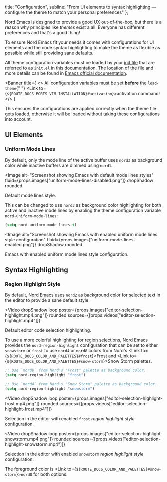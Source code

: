 

  title: "Configuration",
  subline: "From UI elements to syntax highlighting — configure the theme to match your personal preferences"
};

<ShrinkedWidth value={25}>

<SpaceBox mTop={4} mBottom={4}>
  <WindowConfiguration />
</SpaceBox>

</ShrinkedWidth>

<ShrinkedWidth value={80}>

<WIPNotice />

Nord Emacs is designed to provide a good UX out-of-the-box, but there is a reason why principles like _themes_ exist a all: Everyone has different preferences and that's a good thing!

To ensure Nord Emacs fit your needs it comes with configurations for UI elements and the code syntax highlighting to make the theme as flexible as possible while still providing sane defaults.

All theme configuration variables must be loaded by your [init file][emacs-man-init_file] that are referred to as `init.el` in this documentation. The location of the file and more details can be found in [Emacs official documentation][emacs-man-init_file].

<Banner
  title={
    <>
      All configuration variables must be set <strong>before</strong> the <Code>load-theme</Code>{" "}
      <Link to={`${ROUTE_DOCS_PORTS_VIM_INSTALLATION}#activation`}>activation</Link> command!
    </>
  }
>
  This ensures the configurations are applied correctly when the theme file gets loaded, otherwise it will be loaded
  without taking these configurations into account.
</Banner>

## UI Elements

### Uniform Mode Lines

By default, only the mode line of the active buffer uses `nord3` as background color while inactive buffers are dimmed using `nord1`.

<Image
  alt="Screenshot showing Emacs with default mode lines styles"
  fluid={props.images["uniform-mode-lines-disabled.png"]}
  dropShadow
  rounded
>
  <span>Default mode lines style.</span>
</Image>

This can be changed to use `nord3` as background color highlighting for both active and inactive mode lines by enabling the theme configuration variable `nord-uniform-mode-lines`:

```lisp
(setq nord-uniform-mode-lines t)
```

<Image
  alt="Screenshot showing Emacs with enabled uniform mode lines style configuration"
  fluid={props.images["uniform-mode-lines-enabled.png"]}
  dropShadow
  rounded
>
  <span>Emacs with enabled uniform mode lines style configuration.</span>
</Image>

## Syntax Highlighting

### Region Highlight Style

By default, Nord Emacs uses `nord2` as background color for selected text in the editor to provide a sane default style.

<Video
  dropShadow
  loop
  poster={props.images["editor-selection-highlight.mp4.png"]}
  rounded
  sources={[props.videos["editor-selection-highlight.mp4"]]}
>
  <span>Default editor code selection highlighting.</span>
</Video>

To use a more colorful highlighting for region selections, Nord Emacs provides the `nord-region-highlight` configuration that can be set to either `snowstorm` or `frost` to use `nord4` or `nord8` colors from Nord's <Link to={`${ROUTE_DOCS_COLOR_AND_PALETTES}#frost`}>Frost</Link> and <Link to={`${ROUTE_DOCS_COLOR_AND_PALETTES}#snow-storm`}>Snow Storm</Link> palettes.

```lisp
;; Use `nord8` from Nord's "Frost" palette as background color.
(setq nord-region-highlight "frost")

;; Use `nord4` from Nord's "Snow Storm" palette as background color.
(setq nord-region-highlight "snowstorm")
```

<Video
  dropShadow
  loop
  poster={props.images["editor-selection-highlight-frost.mp4.png"]}
  rounded
  sources={[props.videos["editor-selection-highlight-frost.mp4"]]}
>
  <span>
    Selection in the editor with enabled <Code>frost</Code> <em>region highlight style</em> configuration.
  </span>
</Video>

<Video
  dropShadow
  loop
  poster={props.images["editor-selection-highlight-snowstorm.mp4.png"]}
  rounded
  sources={[props.videos["editor-selection-highlight-snowstorm.mp4"]]}
>
  <span>
    Selection in the editor with enabled <Code>snowstorm</Code> <em>region highlight style</em> configuration.
  </span>
</Video>

The foreground color is <Link to={`${ROUTE_DOCS_COLOR_AND_PALETTES}#snow-storm`}><Code>nord0</Code></Link> for both options.

</ShrinkedWidth>

[emacs-man-init_file]: https://www.gnu.org/software/emacs/manual/html_node/emacs/Init-File.html
